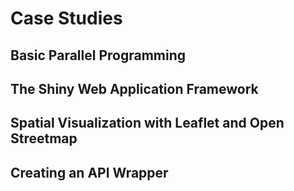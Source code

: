 # Case Studies

## Basic Parallel Programming

## The Shiny Web Application Framework

## Spatial Visualization with Leaflet and Open Streetmap

## Creating an API Wrapper

